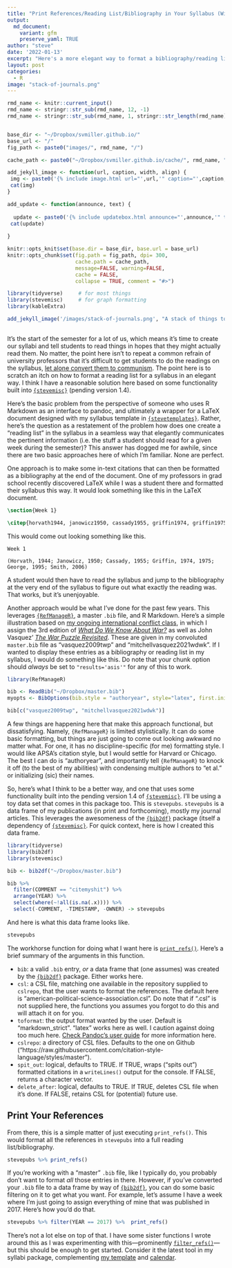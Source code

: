 ```yaml
---
title: "Print References/Reading List/Bibliography in Your Syllabus (With Some Style) in R Markdown and {stevemisc}"
output:
  md_document:
    variant: gfm
    preserve_yaml: TRUE
author: "steve"
date: '2022-01-13'
excerpt: "Here's a more elegant way to format a bibliography/reading list for a syllabus than RefManageR in R Markdown."
layout: post
categories:
  - R
image: "stack-of-journals.png"
---
```


```r

rmd_name <- knitr::current_input()
rmd_name <- stringr::str_sub(rmd_name, 12, -1)
rmd_name <- stringr::str_sub(rmd_name, 1, stringr::str_length(rmd_name)-4)


base_dir <- "~/Dropbox/svmiller.github.io/"
base_url <- "/"
fig_path <- paste0("images/", rmd_name, "/")

cache_path <- paste0("~/Dropbox/svmiller.github.io/cache/", rmd_name, "/")

add_jekyll_image <- function(url, caption, width, align) {
 img <- paste0('{% include image.html url="',url,'" caption="',caption,'" width=',width,' align="',align,'" %}')
 cat(img)
}

add_update <- function(announce, text) {
  
  update <- paste0('{% include updatebox.html announce="',announce,'" text="',text,'" %}')
 cat(update)
  
}

knitr::opts_knit$set(base.dir = base_dir, base.url = base_url)
knitr::opts_chunk$set(fig.path = fig_path, dpi= 300,
                      cache.path = cache_path,
                      message=FALSE, warning=FALSE,
                      cache = FALSE,
                      collapse = TRUE, comment = "#>") 

library(tidyverse)     # for most things
library(stevemisc)     # for graph formatting
library(kableExtra)
```

```r
 
add_jekyll_image('/images/stack-of-journals.png', "A stack of things to read.", "350", "right")
 
```

It's the start of the semester for a lot of us, which means it's time to create our syllabi and tell students to read things in hopes that they might actually read them. No matter, the point here isn't to repeat a common refrain of university professors that it's difficult to get students to do the readings on the syllabus, [let alone convert them to communism](https://twitter.com/profmusgrave/status/1279252119074242560). The point here is to scratch an itch on how to format a reading list for a syllabus in an elegant way. I think I have a reasonable solution here based on some functionality built into [`{stevemisc}`](http://svmiller.com/stevemisc/) (pending version 1.4).

Here's the basic problem from the perspective of someone who uses R Markdown as an interface to pandoc, and ultimately a wrapper for a LaTeX document designed with my syllabus template in [`{stevetemplates}`](http://svmiller.com/stevetemplates/). Rather, here's the question as a restatement of the problem how does one create a "reading list" in the syllabus in a seamless way that elegantly communicates the pertinent information (i.e. the stuff a student should read for a given week during the semester)? This answer has dogged me for awhile, since there are two basic approaches here of which I'm familiar. None are perfect.

One approach is to make some in-text citations that can then be formatted as a bibliography at the end of the document. One of my professors in grad school recently discovered LaTeX while I was a student there and formatted their syllabus this way. It would look something like this in the LaTeX document.

```latex
\section{Week 1}

\citep{horvath1944, janowicz1950, cassady1955, griffin1974, griffin1975, george1995, smith2006}
```

This would come out looking something like this.

```
Week 1

(Horvath, 1944; Janowicz, 1950; Cassady, 1955; Griffin, 1974, 1975; George, 1995; Smith, 2006)
```

A student would then have to read the syllabus and jump to the bibliography at the very end of the syllabus to figure out what exactly the reading was. That works, but it's unenjoyable.

Another approach would be what I've done for the past few years. This leverages [`{RefManageR}`](https://cran.r-project.org/web/packages/RefManageR/index.html), a master `.bib` file, and R Markdown. Here's a simple illustration based on [my ongoing international conflict class](http://posc3610.svmiller.com/), in which I assign the 3rd edition of [*What Do We Know About War?*](https://www.amazon.com/What-Do-Know-about-War-dp-1538140098/dp/1538140098) as well as John Vasquez' [*The War Puzzle Revisited*](https://www.amazon.com/Revisited-Cambridge-Studies-International-Relations/dp/0521708230). These are given in my convoluted `master.bib` file as "vasquez2009twp" and "mitchellvasquez2021wdwk". If I wanted to display these entries as a bibliography or reading list in my syllabus, I would do something like this. Do note that your chunk option should *always* be set to `"results='asis'"` for any of this to work.

```r
library(RefManageR)

bib <- ReadBib("~/Dropbox/master.bib")
myopts <- BibOptions(bib.style = "authoryear", style="latex", first.inits=FALSE, max.names = 20)

bib[c("vasquez2009twp", "mitchellvasquez2021wdwk")]
```

A few things are happening here that make this approach functional, but dissatisfying. Namely, `{RefManageR}` is limited stylistically. It can do some basic formatting, but things are just going to come out looking awkward no matter what. For one, it has no discipline-specific (for me) formatting style. I would like APSA's citation style, but I would settle for Harvard or Chicago. The best I can do is "authoryear", and importantly tell `{RefManageR}` to knock it off (to the best of my abilities) with condensing multiple authors to "et al." or initializing (sic) their names.

So, here's what I think to be a better way, and one that uses some functionality built into the pending version 1.4 of [`{stevemisc}`](http://svmiller.com/stevemisc/). I'll be using a toy data set that comes in this package too. This is `stevepubs`. `stevepubs` is a data frame of my publications (in print and forthcoming), mostly my journal articles. This leverages the awesomeness of the [`{bib2df}`](https://cran.r-project.org/web/packages/bib2df/index.html) package (itself a dependency of [`{stevemisc}`](http://svmiller.com/stevemisc/). For quick context, here is how I created this data frame.

```r
library(tidyverse)
library(bib2df)
library(stevemisc)

bib <- bib2df("~/Dropbox/master.bib")

bib %>%
  filter(COMMENT == "citemyshit") %>%
  arrange(YEAR) %>%
  select(where(~!all(is.na(.x)))) %>%
  select(-COMMENT, -TIMESTAMP, -OWNER) -> stevepubs
```

And here is what this data frame looks like.

```r
stevepubs
```

The workhorse function for doing what I want here is [`print_refs()`](http://svmiller.com/stevemisc/reference/print_refs.html). Here's a brief summary of the arguments in this function.

- `bib`: a valid `.bib` entry, *or* a data frame that (one assumes) was created by the [`{bib2df}`](https://cran.r-project.org/web/packages/bib2df/index.html) package. Either works here.
- `csl`: a CSL file, matching one available in the repository supplied to `cslrepo`, that the user wants to format the references. The default here is "american-political-science-association.csl". Do note that if ".csl" is not supplied here, the functions you assumes you forgot to do this and will attach it on for you.
- `toformat`: the output format wanted by the user. Default is "markdown_strict". "latex" works here as well. I caution against doing too much here. [Check Pandoc's user guide](https://pandoc.org/MANUAL.html) for more information here.
- `cslrepo`: 	a directory of CSL files. Defaults to the one on Github ("https://raw.githubusercontent.com/citation-style-language/styles/master").
- `spit_out`: logical, defaults to TRUE. If TRUE, wraps ("spits out") formatted citations in a `writeLines()` output for the console. If FALSE, returns a character vector.
- `delete_after`: logical, defaults to TRUE. If TRUE, deletes CSL file when it's done. If FALSE, retains CSL for (potential) future use.

## Print Your References

From there, this is a simple matter of just executing `print_refs()`. This would format all the references in `stevepubs` into a full reading list/bibliography.


```r
stevepubs %>% print_refs()
```

If you're working with a "master" `.bib` file, like I typically do, you probably don't want to format *all* those entries in there. However, if you've converted your `.bib` file to a data frame by way of [`{bib2df}`](https://cran.r-project.org/web/packages/bib2df/index.html), you can do some basic filtering on it to get what you want. For example, let's assume I have a week where I'm just going to assign everything of mine that was published in 2017. Here's how you'd do that.

```r
stevepubs %>% filter(YEAR == 2017) %>%  print_refs()
```

There's not a lot else on top of that. I have some sister functions I wrote around this as I was experimenting with this---prominently [`filter_refs()`](http://svmiller.com/stevemisc/reference/filter_refs.html)---but this should be enough to get started. Consider it the latest tool in my syllabi package, complementing [my template](http://svmiller.com/blog/2016/07/r-markdown-syllabus/) and [calendar](http://svmiller.com/blog/2020/08/a-ggplot-calendar-for-your-semester/).